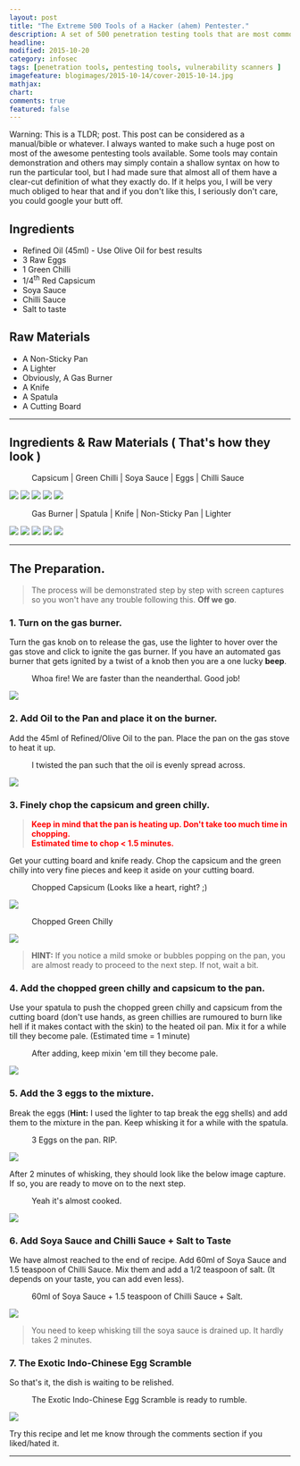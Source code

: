 ```yaml
---
layout: post
title: "The Extreme 500 Tools of a Hacker (ahem) Pentester."
description: A set of 500 penetration testing tools that are most commonly used by a pentester.
headline: 
modified: 2015-10-20
category: infosec
tags: [penetration tools, pentesting tools, vulnerability scanners ]
imagefeature: blogimages/2015-10-14/cover-2015-10-14.jpg
mathjax: 
chart: 
comments: true
featured: false
---
```



Warning: This is a TLDR; post. This post can be considered as a manual/bible or whatever. I always wanted to make such a huge post on most of the awesome pentesting tools available. Some tools may contain demonstration and others may simply contain a shallow syntax on how to run the particular tool, but I had made sure that almost all of them have a clear-cut definition of what they exactly do.  If it helps you, I will be very much obliged to hear that and if you don't like this, I seriously don't care, you could google your butt off.


## Ingredients

- Refined Oil (45ml) - Use Olive Oil for best results 
- 3 Raw Eggs
- 1 Green Chilli
- 1/4<sup>th</sup> Red Capsicum
- Soya Sauce
- Chilli Sauce
- Salt to taste

 
## Raw Materials

- A Non-Sticky Pan
- A Lighter
- Obviously, A Gas Burner
- A Knife
- A Spatula
- A Cutting Board 

---

## Ingredients & Raw Materials ( That's how they look )


<figure>
	<figcaption>Capsicum | Green Chilli | Soya Sauce | Eggs | Chilli Sauce</figcaption>
</figure>

<img src="/images/blogimages/2015-09-22/capsicum.jpg">
<img src="/images/blogimages/2015-09-22/gchilli.jpg">
<img src="/images/blogimages/2015-09-22/soysauce.jpg">
<img src="/images/blogimages/2015-09-22/eggs.jpg">
<img src="/images/blogimages/2015-09-22/chillisauce.jpg">


<figure>
	<figcaption>Gas Burner | Spatula | Knife | Non-Sticky Pan | Lighter</figcaption>
</figure>

<img src="/images/blogimages/2015-09-22/gasburner.jpg">
<img src="/images/blogimages/2015-09-22/spatula.jpg">
<img src="/images/blogimages/2015-09-22/knife.jpg">
<img src="/images/blogimages/2015-09-22/pan.jpg">
<img src="/images/blogimages/2015-09-22/lighter.jpg">

---

## The Preparation.

> The process will be demonstrated step by step with screen captures so you won't have any trouble following this. **Off we go**.

### 1. Turn on the gas burner.

Turn the gas knob on to release the gas, use the lighter to hover over the gas stove and click to ignite the gas burner. If you have an automated gas burner that gets ignited by a twist of a knob then you are a one lucky **beep**.

<figure>
	<figcaption>Whoa fire! We are faster than the neanderthal. Good job!</figcaption>
</figure>

<img src="/images/blogimages/2015-09-22/gason.jpg">


### 2. Add Oil to the Pan and place it on the burner.

Add the 45ml of Refined/Olive Oil to the pan. Place the pan on the gas stove to heat it up.

<figure>
	<figcaption>I twisted the pan such that the oil is evenly spread across.</figcaption>
</figure>

<img src="/images/blogimages/2015-09-22/oilpan.jpg">


### 3. Finely chop the capsicum and green chilly.

> <font color='red'><b>Keep in mind that the pan is heating up. Don't take too much time in chopping. <br>Estimated time to chop < 1.5 minutes.</b></font>

Get your cutting board and knife ready. Chop the capsicum and the green chilly into very fine pieces and keep it aside on your cutting board. 

<figure>
	<figcaption>Chopped Capsicum (Looks like a heart, right? ;)</figcaption>
</figure>

<img src="/images/blogimages/2015-09-22/chopped_capsicum.jpg">


<figure>
	<figcaption>Chopped Green Chilly</figcaption>
</figure>

<img src="/images/blogimages/2015-09-22/chopped_gchilli.jpg">


> **HINT:** If you notice a mild smoke or bubbles popping on the pan, you are almost ready to proceed to the next step. If not, wait a bit.


### 4. Add the chopped green chilly and capsicum to the pan.

Use your spatula to push the chopped green chilly and capsicum from the cutting board (don't use hands, as green chillies are rumoured to burn like hell if it makes contact with the skin) to the heated oil pan. Mix it for a while till they become pale. (Estimated time = 1 minute)


<figure>
	<figcaption>After adding, keep mixin 'em till they become pale.</figcaption>
</figure>

<img src="/images/blogimages/2015-09-22/capsicum_chilli.jpg">


### 5. Add the 3 eggs to the mixture.

Break the eggs (**Hint:** I used the lighter to tap break the egg shells) and add them to the mixture in the pan. Keep whisking it for a while with the spatula.

<figure>
	<figcaption>3 Eggs on the pan. RIP.</figcaption>
</figure>

<img src="/images/blogimages/2015-09-22/egg_add.jpg">

After 2 minutes of whisking, they should look like the below image capture. If so, you are ready to move on to the next step.

<figure>
	<figcaption>Yeah it's almost cooked.</figcaption>
</figure>

<img src="/images/blogimages/2015-09-22/egg_cooked.jpg">


### 6. Add Soya Sauce and Chilli Sauce + Salt to Taste

We have almost reached to the end of recipe. Add 60ml of Soya Sauce and 1.5 teaspoon of Chilli Sauce. Mix them and add a 1/2 teaspoon of salt. (It depends on your taste, you can add even less).

<figure>
	<figcaption>60ml of Soya Sauce + 1.5 teaspoon of Chilli Sauce + Salt.</figcaption>
</figure>

<img src="/images/blogimages/2015-09-22/pre_end.jpg">


> You need to keep whisking till the soya sauce is drained up. It hardly takes 2 minutes.


### 7. The Exotic Indo-Chinese Egg Scramble

So that's it, the dish is waiting to be relished.

<figure>
	<figcaption>The Exotic Indo-Chinese Egg Scramble is ready to rumble.</figcaption>
</figure>

<img src="/images/blogimages/2015-09-22/final.jpg">


Try this recipe and let me know through the comments section if you liked/hated it.


---
